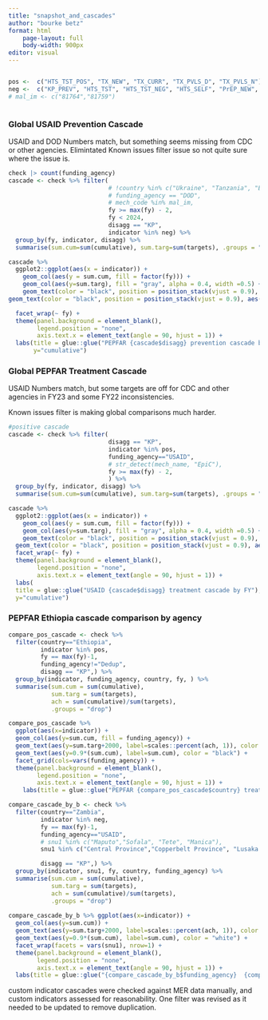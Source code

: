 ```yaml
---
title: "snapshot_and_cascades"
author: "bourke betz"
format: html
    page-layout: full
    body-width: 900px
editor: visual
---
```


```r

```

```r
pos <-  c("HTS_TST_POS", "TX_NEW", "TX_CURR", "TX_PVLS_D", "TX_PVLS_N")
neg <-  c("KP_PREV", "HTS_TST", "HTS_TST_NEG", "HTS_SELF", "PrEP_NEW", "PrEP_CT", "PrEP_CURR")
# mal_im <- c("81764","81759")



```

### Global USAID Prevention Cascade

USAID and DOD Numbers match, but something seems missing from CDC or other agencies. Elimintated Known issues filter issue so not quite sure where the issue is.

```r
check |> count(funding_agency)
cascade <- check %>% filter(
                            # !country %in% c("Ukraine", "Tanzania", "Eswatini"),
                            # funding_agency == "DOD",
                            # mech_code %in% mal_im,
                            fy >= max(fy) - 2,
                            fy < 2024,
                            disagg == "KP", 
                            indicator %in% neg) %>%
  group_by(fy, indicator, disagg) %>%
  summarise(sum.cum=sum(cumulative), sum.targ=sum(targets), .groups = "drop") |> print()

cascade %>% 
  ggplot2::ggplot(aes(x = indicator)) + 
    geom_col(aes(y = sum.cum, fill = factor(fy))) + 
    geom_col(aes(y=sum.targ), fill = "gray", alpha = 0.4, width =0.5) +
    geom_text(color = "black", position = position_stack(vjust = 0.9), aes(y=sum.cum, label = sum.cum)) + 
geom_text(color = "black", position = position_stack(vjust = 0.9), aes(y=sum.targ, label = sum.targ)) + 

  facet_wrap(~ fy) + 
  theme(panel.background = element_blank(),
        legend.position = "none",
        axis.text.x = element_text(angle = 90, hjust = 1)) +
  labs(title = glue::glue("PEPFAR {cascade$disagg} prevention cascade by FY"),
       y="cumulative")


```

### Global PEPFAR Treatment Cascade

USAID Numbers match, but some targets are off for CDC and other agencies in FY23 and some FY22 inconsistencies.

Known issues filter is making global comparisons much harder.

```r
#positive cascade
cascade <- check %>% filter(
                            disagg == "KP",
                            indicator %in% pos, 
                            funding_agency=="USAID",
                            # str_detect(mech_name, "EpiC"),
                            fy >= max(fy) - 2,
                            ) %>%
  group_by(fy, indicator, disagg) %>%
  summarise(sum.cum=sum(cumulative), sum.targ=sum(targets), .groups = "drop") 

cascade %>%
  ggplot2::ggplot(aes(x = indicator)) + 
    geom_col(aes(y = sum.cum, fill = factor(fy))) + 
    geom_col(aes(y=sum.targ), fill = "gray", alpha = 0.4, width =0.5) +
    geom_text(color = "black", position = position_stack(vjust = 0.9), aes(y=sum.cum, label = sum.cum)) + 
  geom_text(color = "black", position = position_stack(vjust = 0.9), aes(y=sum.targ, label = sum.targ)) + 
  facet_wrap(~ fy) + 
  theme(panel.background = element_blank(),
        legend.position = "none",
        axis.text.x = element_text(angle = 90, hjust = 1)) +
  labs(
  title = glue::glue("USAID {cascade$disagg} treatment cascade by FY"),
  y="cumulative")

```

### PEPFAR Ethiopia cascade comparison by agency

```r

compare_pos_cascade <- check %>%
  filter(country=="Ethiopia",                            
         indicator %in% pos, 
         fy == max(fy)-1,
         funding_agency!="Dedup",
         disagg == "KP",) %>%
  group_by(indicator, funding_agency, country, fy, ) %>%
  summarise(sum.cum = sum(cumulative),
            sum.targ = sum(targets),
            ach = sum(cumulative)/sum(targets),
            .groups = "drop") 

compare_pos_cascade %>% 
  ggplot(aes(x=indicator)) + 
  geom_col(aes(y=sum.cum, fill = funding_agency)) +
  geom_text(aes(y=sum.targ+2000, label=scales::percent(ach, 1)), color = "red") +
  geom_text(aes(y=0.9*(sum.cum), label=sum.cum), color = "black") +
  facet_grid(cols=vars(funding_agency)) +
  theme(panel.background = element_blank(),
        legend.position = "none",
        axis.text.x = element_text(angle = 90, hjust = 1)) + 
    labs(title = glue::glue("PEPFAR {compare_pos_cascade$country} treatment cascade by funding agency, {compare_pos_cascade$fy}"), y="cumulative")
```

```r
compare_cascade_by_b <- check %>%
  filter(country=="Zambia",                            
         indicator %in% neg, 
         fy == max(fy)-1,
         funding_agency=="USAID",
         # snu1 %in% c("Maputo","Sofala", "Tete", "Manica"),
         snu1 %in% c("Central Province","Copperbelt Province", "Lusaka Province"),

         disagg == "KP",) %>%
  group_by(indicator, snu1, fy, country, funding_agency) %>%
  summarise(sum.cum = sum(cumulative),
            sum.targ = sum(targets),
            ach = sum(cumulative)/sum(targets),
            .groups = "drop")
  
compare_cascade_by_b %>% ggplot(aes(x=indicator)) +
  geom_col(aes(y=sum.cum)) +
  geom_text(aes(y=sum.targ+2000, label=scales::percent(ach, 1)), color = "red") +
  geom_text(aes(y=0.9*(sum.cum), label=sum.cum), color = "white") +
  facet_wrap(facets = vars(snu1), nrow=1) +
  theme(panel.background = element_blank(),
        legend.position = "none",
        axis.text.x = element_text(angle = 90, hjust = 1)) +
  labs(title = glue::glue("{compare_cascade_by_b$funding_agency}  {compare_cascade_by_b$country} prevention cascade by select snus, {compare_cascade_by_b$fy}"),y="cumulative")
```

custom indicator cascades were checked against MER data manually, and custom indicators assessed for reasonability. One filter was revised as it needed to be updated to remove duplication.
